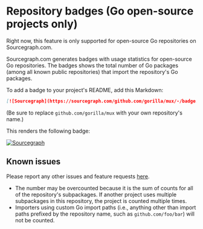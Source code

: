 # Repository badges (Go open-source projects only)

<Callout type="note">Right now, this feature is only supported for open-source Go repositories on Sourcegraph.com.</Callout>

Sourcegraph.com generates badges with usage statistics for open-source Go repositories. The badges shows the total number of Go packages (among all known public repositories) that import the repository's Go packages.

To add a badge to your project's README, add this Markdown:

``` markdown
[![Sourcegraph](https://sourcegraph.com/github.com/gorilla/mux/-/badge.svg)](https://sourcegraph.com/github.com/gorilla/mux?badge)
```

(Be sure to replace `github.com/gorilla/mux` with your own repository's name.)

This renders the following badge:

[![Sourcegraph](https://sourcegraph.com/github.com/gorilla/mux/-/badge.svg)](https://sourcegraph.com/github.com/gorilla/mux?badge)

## Known issues

Please report any other issues and feature requests [here](https://help.sourcegraph.com/hc/en-us/requests/new).

- The number may be overcounted because it is the sum of counts for all of the repository's subpackages. If another project uses multiple subpackages in this repository, the project is counted multiple times.
- Importers using custom Go import paths (i.e., anything other than import paths prefixed by the repository name, such as `github.com/foo/bar`) will not be counted.
